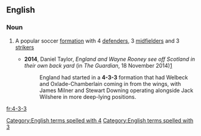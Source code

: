 ==English==

===Noun===
{{en-noun|-}}

# {{label|en|football}} A popular soccer [[formation]] with 4 [[defender]]s, 3 [[midfielder]]s and 3 [[striker]]s
#* '''2014''', Daniel Taylor, ''England and Wayne Rooney see off Scotland in their own back yard'' (in ''The Guardian'', 18 November 2014)[http://www.theguardian.com/football/2014/nov/18/scotland-england-international-friendly-match-report]
#*: England had started in a '''4-3-3''' formation that had Welbeck and Oxlade-Chamberlain coming in from the wings, with James Milner and Stewart Downing operating alongside Jack Wilshere in more deep-lying positions.

[[Category:English terms spelled with 4]]
[[Category:English terms spelled with 3]]
[[fr:4-3-3]]